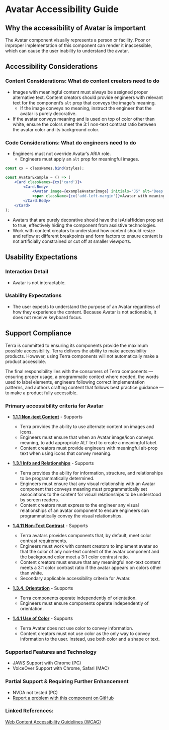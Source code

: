 
<Badge />

# Avatar Accessibility Guide

## Why the accessibility of Avatar is important

The Avatar component visually represents a person or facility. Poor or improper implementation of this component can render it inaccessible, which can cause the user inability to understand the avatar.

## Accessibility Considerations

### Content Considerations: What do content creators need to do

- Images with meaningful content must always be assigned proper alternative text. Content creators should provide engineers with relevant text for the component’s `alt` prop that conveys the image's meaning.
    - If the image conveys no meaning, instruct the engineer that the avatar is purely decorative.
- If the avatar conveys meaning and is used on top of color other than white, ensure the colors meet the 3:1 non-text contrast ratio between the avatar color and its background color.

### Code Considerations: What do engineers need to do

- Engineers must not override Avatar’s ARIA role.
    - Engineers must apply an `alt` prop for meaningful images.

<div>
    <A11yExampleAvatar />
</div>

```jsx
const cx = classNames.bind(styles);

const AvatarExample = () => (
    <Card classNames={cx('card')}>
        <Card.Body>
            <Avatar image={exampleAvatarImage} initials="JS" alt="Deep Space" size="1.5em" />
            <span className={cx('add-left-margin')}>Avatar with meaningful image assigned with proper alternative text</span>
        </Card.Body>
    </Card>
);
```
- Avatars that are purely decorative should have the isAriaHidden prop set to true, effectively hiding the component from assistive technologies.
- Work with content creators to understand how content should resize and reflow at different breakpoints and form factors to ensure content is not artificially constrained or cut off at smaller viewports.

## Usability Expectations

### Interaction Detail

- Avatar is not interactable.

### Usability Expectations

- The user expects to understand the purpose of an Avatar regardless of how they experience the content. Because Avatar is not actionable, it does not receive keyboard focus.

## Support Compliance

Terra is committed to ensuring its components provide the maximum possible accessibility. Terra delivers the ability to make accessibility products. However, using Terra components will not automatically make a product accessible.

The final responsibility lies with the consumers of Terra components — ensuring proper usage, a programmatic context where needed, the words used to label elements, engineers following correct implementation patterns, and authors crafting content that follows best practice guidance — to make a product fully accessible.

### Primary accessibility criteria for Avatar

- [**1.1.1 Non-text Content**](https://www.w3.org/WAI/WCAG21/Understanding/non-text-contrast) - Supports
    - Terra provides the ability to use alternate content on images and icons.
    - Engineers must ensure that when an Avatar image/icon conveys meaning, to add appropriate ALT text to create a meaningful label.
    - Content creators must provide engineers with meaningful alt-prop text when using icons that convey meaning.

- [**1.3.1 Info and Relationships**](https://www.w3.org/WAI/WCAG21/Understanding/info-and-relationships.html) - Supports
    - Terra provides the ability for information, structure, and relationships to be programmatically determined.
    - Engineers must ensure that any visual relationship with an Avatar component that conveys meaning must programmatically set associations to the content for visual relationships to be understood by screen readers.
    - Content creators must express to the engineer any visual relationships of an avatar component to ensure engineers can programmatically convey the visual relationships.

- [**1.4.11 Non-Text Contrast**](https://www.w3.org/WAI/WCAG21/Understanding/non-text-contrast) - Supports
    - Terra avatars provides components that, by default, meet color contrast requirements.
    - Engineers must work with content creators to implement avatar so that the color of any non-text content of the avatar component and the background color meet a 3:1 color contrast ratio.
    - Content creators must ensure that any meaningful non-text content meets a 3:1 color contrast ratio if the avatar appears on colors other than white.
    - Secondary applicable accessibility criteria for Avatar.

- [**1.3.4. Orientation**](https://www.w3.org/WAI/WCAG21/Understanding/orientation) - Supports
    - Terra components operate independently of orientation.
    - Engineers must ensure components operate independently of orientation.

- [**1.4.1 Use of Color**](https://www.w3.org/WAI/WCAG21/Understanding/use-of-color.html) - Supports
    - Terra Avatar does not use color to convey information.
    - Content creators must not use color as the only way to convey information to the user. Instead, use both color and a shape or text.

### Supported Features and Technology

- JAWS Support with Chrome (PC)
- VoiceOver Support with Chrome, Safari (MAC)

### Partial Support & Requiring Further Enhancement

- NVDA not tested (PC)
- [Report a problem with this component on GitHub ](https://github.com/cerner/terra-core/issues/new/choose)

### Linked References:

[Web Content Accessibility Guidelines (WCAG)](https://www.w3.org/WAI/WCAG21/Understanding/)

